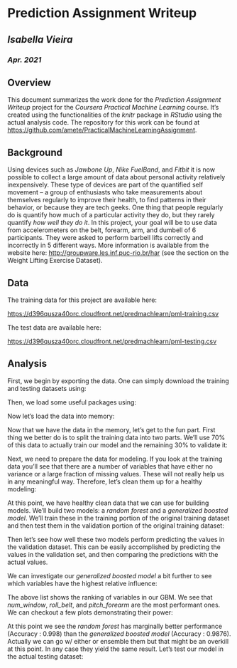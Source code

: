 <html>

<head>
<title>Prediction Assignment Writeup</title>
</head>

<body>

<h1> Prediction Assignment Writeup </h1>
<h2> <i> Isabella Vieira </i> </h2>
<h3> <i> Apr. 2021 </i> </h3>

<section>
<h1> Overview </h1>
<p>This document summarizes the work done for the <i>Prediction Assignment Writeup</i> project for the <i>Coursera</i> <i>Practical Machine Learning</i> course. It's created using the functionalities of the <i>knitr</i> package in <i>RStudio</i> using the actual analysis code. The repository for this work can be found at <a href="https://github.com/amete/PracticalMachineLearningAssignment">https://github.com/amete/PracticalMachineLearningAssignment</a>. </p>
</section>

<section>
<h1> Background </h1>
<p>Using devices such as <i>Jawbone Up</i>, <i>Nike FuelBand</i>, and <i>Fitbit</i> it is now possible to collect a large amount of data about personal activity relatively inexpensively. These type of devices are part of the quantified self movement – a group of enthusiasts who take measurements about themselves regularly to improve their health, to find patterns in their behavior, or because they are tech geeks. One thing that people regularly do is quantify how much of a particular activity they do, but they rarely quantify <i>how well they do it</i>. In this project, your goal will be to use data from accelerometers on the belt, forearm, arm, and dumbell of 6 participants. They were asked to perform barbell lifts correctly and incorrectly in 5 different ways. More information is available from the website here: <a href="http://groupware.les.inf.puc-rio.br/har">http://groupware.les.inf.puc-rio.br/har</a> (see the section on the Weight Lifting Exercise Dataset).</p>
</section>

<section>
<h1> Data </h1>
<p>The training data for this project are available here:</p>

<p><a href="https://d396qusza40orc.cloudfront.net/predmachlearn/pml-training.csv">https://d396qusza40orc.cloudfront.net/predmachlearn/pml-training.csv</a></p>

<p>The test data are available here:</p>

<p><a href="https://d396qusza40orc.cloudfront.net/predmachlearn/pml-testing.csv">https://d396qusza40orc.cloudfront.net/predmachlearn/pml-testing.csv</a></p>
</section>

<section>
<h1> Analysis </h1>

<p>First, we begin by exporting the data. One can simply download the training and testing datasets using:</p>

<!--begin.rcode eval=TRUE
# Download the training and testing datasets
download.file("https://d396qusza40orc.cloudfront.net/predmachlearn/pml-training.csv","training.csv",method = "curl")
download.file("https://d396qusza40orc.cloudfront.net/predmachlearn/pml-testing.csv","testing.csv",method = "curl")
end.rcode-->

<p>Then, we load some useful packages using:</p>

<!--begin.rcode eval=TRUE
# Require the necessary packages
require(data.table)
require(dplyr)
require(caret)
end.rcode-->

<p>Now let's load the data into memory:</p>

<!--begin.rcode eval=TRUE
# Load the training and testing datasets
training <- tbl_df(fread("training.csv",na.strings=c('#DIV/0!', '', 'NA')))
testing  <- tbl_df(fread("testing.csv",na.strings=c('#DIV/0!', '', 'NA'))) 
end.rcode-->

<p>Now that we have the data in the memory, let's get to the fun part. First thing we better do is to split the training data into two parts. We'll use 70% of this data to actually train our model and the remaining 30% to validate it:</p>

<!--begin.rcode eval=TRUE
# Now split the training into to as actual testing and validation
set.seed(1234) # Don't forget the reproducibility!
trainingDS <- createDataPartition( y = training$classe,
                                   p = 0.7,
                                   list = FALSE)
actual.training <- training[trainingDS,]
actual.validation <- training[-trainingDS,]
end.rcode-->

<p>Next, we need to prepare the data for modeling. If you look at the training data you'll see that there are a number of variables that have either no variance or a large fraction of missing values. These will not really help us in any meaningful way. Therefore, let's clean them up for a healthy modeling:</p>

<!--begin.rcode eval=TRUE
# Now clean-up the variables w/ zero variance
# Be careful, kick out the same variables in both cases
nzv <- nearZeroVar(actual.training)
actual.training <- actual.training[,-nzv]
actual.validation <- actual.validation[,-nzv]
# Remove variables that are mostly NA
mostlyNA <- sapply(actual.training,function(x) mean(is.na(x))) > 0.95
actual.training <- actual.training[,mostlyNA==FALSE]
actual.validation <- actual.validation[,mostlyNA==FALSE]
# At this point we're already down to 59 variables from 160
# See that the first 5 variables are identifiers that are
# not probably useful for prediction so get rid of those
# Dropping the total number of variables to 54 (53 for prediction)
actual.training <- actual.training[,-(1:5)]
actual.validation <- actual.validation[,-(1:5)]
end.rcode-->

<p>At this point, we have healthy clean data that we can use for building models. We'll build two models: a <i>random forest</i> and a <i>generalized boosted model</i>. We'll train these in the training portion of the original training dataset and then test them in the validation portion of the original training dataset: </p>

<!--begin.rcode eval=TRUE
# Now let's build a random forest model
set.seed(1234)
modelRF  <- train( classe ~.,
                   data = actual.training,
                   method = "rf",
                   trControl = trainControl(method="cv",number=3) )
end.rcode-->

<!--begin.rcode eval=TRUE
# One can also build a generalized boosted model and compare its accuracy
# to random forest model
set.seed(1234)
modelBM <- train( classe ~.,
                  data = actual.training,
                  method = "gbm",
                  trControl = trainControl(method="repeatedcv",number = 5,repeats = 1),
                  verbose = FALSE)
end.rcode-->

<p>Then let's see how well these two models perform predicting the values in the validation dataset. This can be easily accomplished by predicting the values in the validation set, and then comparing the predictions with the actual values.</p>

<!--begin.rcode eval=TRUE
# Now get the prediction in the validation portion and see how well we do
prediction.validation.rf <- predict(modelRF,actual.validation)
conf.matrix.rf <- confusionMatrix(prediction.validation.rf,actual.validation$classe)
print(conf.matrix.rf) 
end.rcode-->


<!--begin.rcode eval=TRUE
# Now get the prediction in the validation portion and see how well we do
prediction.validation.bm <- predict(modelBM,actual.validation)
conf.matrix.bm <- confusionMatrix(prediction.validation.bm,actual.validation$classe)
print(conf.matrix.bm) 
end.rcode-->

<p>We can investigate our <i>generalized boosted model</i> a bit further to see which variables have the highest relative influence:</p>

<!--begin.rcode eval=TRUE
# Print the summary of our GBM
print(summary(modelBM))
end.rcode-->

<p>The above list shows the ranking of variables in our GBM. We see that <i>num_window</i>, <i>roll_belt</i>, and <i>pitch_forearm</i> are the most performant ones. We can checkout a few plots demonstrating their power:</p>

<!--begin.rcode fig.width=7, fig.height=6 
qplot(num_window, roll_belt    , data = actual.training, col = classe)
end.rcode-->

<!--begin.rcode fig.width=7, fig.height=6 
qplot(num_window, pitch_forearm, data = actual.training, col = classe)
end.rcode-->

<!--begin.rcode fig.width=7, fig.height=6 
qplot(roll_belt , pitch_forearm, data = actual.training, col = classe)
end.rcode-->

<p>At this point we see the <i>random forest</i> has marginally better performance (Accuracy : 0.998) than the <i>generalized boosted model</i> (Accuracy : 0.9876). Actually we can go w/ either or ensemble them but that might be an overkill at this point. In any case they yield the same result. Let's test our model in the actual testing dataset:</p>

<!--begin.rcode eval=TRUE
# Now get the prediction in the testing portion and see what we get
prediction.testing.rf <- predict(modelRF,testing)
print(prediction.testing.rf)
end.rcode-->


</body>
</html>